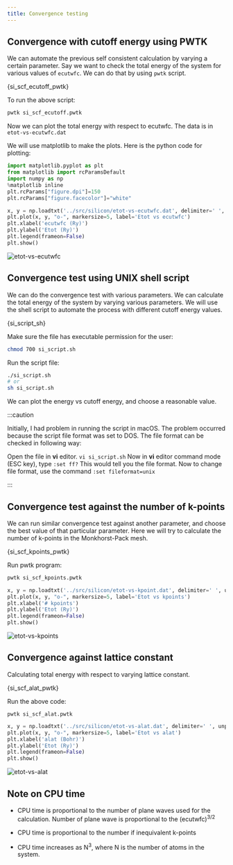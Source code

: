 ```yaml
---
title: Convergence testing
---
```



## Convergence with cutoff energy using PWTK

We can automate the previous self consistent calculation by varying a certain
parameter. Say we want to check the total energy of the system for various
values of `ecutwfc`. We can do that by using `pwtk` script.


<CodeBlock language="bash" title="src/silicon/si_scf_ecutoff.pwtk" showLineNumbers>{si_scf_ecutoff_pwtk}</CodeBlock>

To run the above script:

```bash
pwtk si_scf_ecutoff.pwtk
```

Now we can plot the total energy with respect to ecutwfc. The data is in
`etot-vs-ecutwfc.dat`

We will use matplotlib to make the plots. Here is the python code for plotting:

```python title="notebooks/si-plots.ipynb" showLineNumbers
import matplotlib.pyplot as plt
from matplotlib import rcParamsDefault
import numpy as np
%matplotlib inline
plt.rcParams["figure.dpi"]=150
plt.rcParams["figure.facecolor"]="white"

x, y = np.loadtxt('../src/silicon/etot-vs-ecutwfc.dat', delimiter=' ', unpack=True)
plt.plot(x, y, "o-", markersize=5, label='Etot vs ecutwfc')
plt.xlabel('ecutwfc (Ry)')
plt.ylabel('Etot (Ry)')
plt.legend(frameon=False)
plt.show()
```

<picture>
  <source type="image/webp" srcSet={require("/img/etot-vs-ecutwfc.webp").default} />
  <img src={require("/img/etot-vs-ecutwfc.png").default} alt="etot-vs-ecutwfc" />
</picture>

## Convergence test using UNIX shell script

We can do the convergence test with various parameters. We can calculate the
total energy of the system by varying various parameters. We will use the shell
script to automate the process with different cutoff energy values.


<CodeBlock language="bash" title="src/silicon/si_script.sh" showLineNumbers>{si_script_sh}</CodeBlock>

Make sure the file has executable permission for the user:

```bash
chmod 700 si_script.sh
```

Run the script file:

```bash
./si_script.sh
# or
sh si_script.sh
```

We can plot the energy vs cutoff energy, and choose a reasonable value.

:::caution

Initially, I had problem in running the script in macOS. The problem occurred
because the script file format was set to DOS. The file format can be checked in
following way:

Open the file in **vi** editor. `vi si_script.sh` Now in **vi** editor command
mode (ESC key), type `:set ff?` This would tell you the file format. Now to
change file format, use the  command `:set fileformat=unix`

:::

## Convergence test against the number of k-points

We can run similar convergence test against another parameter, and choose the
best value of that particular parameter. Here we will try to calculate the
number of k-points in the Monkhorst-Pack mesh.


<CodeBlock language="bash" title="src/silicon/si_scf_kpoints.pwtk" showLineNumbers>{si_scf_kpoints_pwtk}</CodeBlock>

Run pwtk program:

```bash
pwtk si_scf_kpoints.pwtk
```

```python title="notebooks/silicon-scf.ipynb" showLineNumbers
x, y = np.loadtxt('../src/silicon/etot-vs-kpoint.dat', delimiter=' ', unpack=True)
plt.plot(x, y, "o-", markersize=5, label='Etot vs kpoints')
plt.xlabel('# kpoints')
plt.ylabel('Etot (Ry)')
plt.legend(frameon=False)
plt.show()
```

<picture>
  <source type="image/webp" srcSet={require("/img/etot-vs-kpoints.webp").default} />
  <img src={require("/img/etot-vs-kpoints.png").default} alt="etot-vs-kpoints" />
</picture>

## Convergence against lattice constant

Calculating total energy with respect to varying lattice constant.


<CodeBlock language="bash" title="src/silicon/si_scf_alat.pwtk" showLineNumbers>{si_scf_alat_pwtk}</CodeBlock>

Run the above code:

```
pwtk si_scf_alat.pwtk
```

```python title="notebooks/silicon-scf.ipynb" showLineNumbers
x, y = np.loadtxt('../src/silicon/etot-vs-alat.dat', delimiter=' ', unpack=True)
plt.plot(x, y, "o-", markersize=5, label='Etot vs alat')
plt.xlabel('alat (Bohr)')
plt.ylabel('Etot (Ry)')
plt.legend(frameon=False)
plt.show()
```

<picture>
  <source type="image/webp" srcSet={require("/img/etot-vs-alat.webp").default} />
  <img src={require("/img/etot-vs-alat.png").default} alt="etot-vs-alat" />
</picture>


## Note on CPU time

- CPU time is proportional to the number of plane waves used for the
calculation. Number of plane wave is proportional to the (ecutwfc)<sup>3/2</sup>

- CPU time is proportional to the number if inequivalent k-points

- CPU time increases as N<sup>3</sup>, where N is the number of atoms in the
system.
